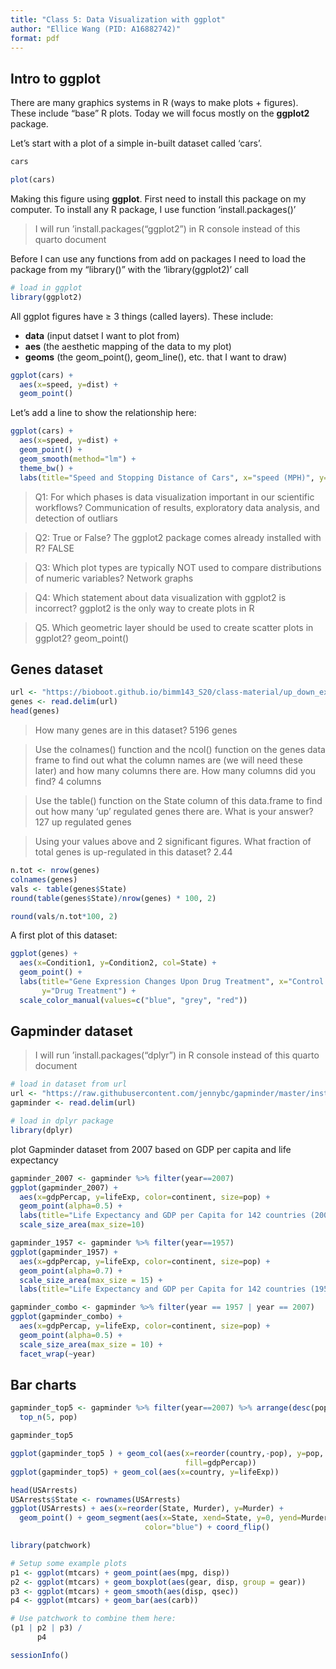 ```yaml
---
title: "Class 5: Data Visualization with ggplot"
author: "Ellice Wang (PID: A16882742)"
format: pdf
---
```


## Intro to ggplot

There are many graphics systems in R (ways to make plots + figures). These include "base" R plots. Today we will focus mostly on the **ggplot2** package.

Let's start with a plot of a simple in-built dataset called 'cars'.

```r
cars
```

```r
plot(cars)
```

Making this figure using **ggplot**. First need to install this package on my computer. To install any R package, I use function 'install.packages(<name_of_package>)'

> I will run 'install.packages("ggplot2") in R console instead of this quarto document

Before I can use any functions from add on packages I need to load the package from my "library()" with the 'library(ggplot2)' call

```r
# load in ggplot
library(ggplot2)
```

All ggplot figures have ≥ 3 things (called layers). These include:

-   **data** (input datset I want to plot from)
-   **aes** (the aesthetic mapping of the data to my plot)
-   **geoms** (the geom_point(), geom_line(), etc. that I want to draw)

```r
ggplot(cars) + 
  aes(x=speed, y=dist) + 
  geom_point()
```

Let's add a line to show the relationship here:

```r
ggplot(cars) + 
  aes(x=speed, y=dist) + 
  geom_point() + 
  geom_smooth(method="lm") + 
  theme_bw() +
  labs(title="Speed and Stopping Distance of Cars", x="speed (MPH)", y="distance (ft)")
```

> Q1: For which phases is data visualization important in our scientific workflows? Communication of results, exploratory data analysis, and detection of outliars

> Q2: True or False? The ggplot2 package comes already installed with R? FALSE

> Q3: Which plot types are typically NOT used to compare distributions of numeric variables? Network graphs

> Q4: Which statement about data visualization with ggplot2 is incorrect? ggplot2 is the only way to create plots in R

> Q5. Which geometric layer should be used to create scatter plots in ggplot2? geom_point()

## Genes dataset

```r
url <- "https://bioboot.github.io/bimm143_S20/class-material/up_down_expression.txt"
genes <- read.delim(url)
head(genes)
```

> How many genes are in this dataset? 
5196 genes

> Use the colnames() function and the ncol() function on the genes data frame to find out what the column names are (we will need these later) and how many columns there are. How many columns did you find? 
4 columns

> Use the table() function on the State column of this data.frame to find out how many ‘up’ regulated genes there are. What is your answer? 
127 up regulated genes

> Using your values above and 2 significant figures. What fraction of total genes is up-regulated in this dataset? 
2.44

```r
n.tot <- nrow(genes)
colnames(genes)
vals <- table(genes$State)
round(table(genes$State)/nrow(genes) * 100, 2)

round(vals/n.tot*100, 2)
```

A first plot of this dataset:

```r
ggplot(genes) + 
  aes(x=Condition1, y=Condition2, col=State) + 
  geom_point() +
  labs(title="Gene Expression Changes Upon Drug Treatment", x="Control (no drug)",
       y="Drug Treatment") +
  scale_color_manual(values=c("blue", "grey", "red"))

```

## Gapminder dataset

> I will run 'install.packages("dplyr") in R console instead of this quarto document


```r
# load in dataset from url
url <- "https://raw.githubusercontent.com/jennybc/gapminder/master/inst/extdata/gapminder.tsv"
gapminder <- read.delim(url)

# load in dplyr package
library(dplyr)
```

plot Gapminder dataset from 2007 based on GDP per capita and life expectancy

```r
gapminder_2007 <- gapminder %>% filter(year==2007)
ggplot(gapminder_2007) + 
  aes(x=gdpPercap, y=lifeExp, color=continent, size=pop) + 
  geom_point(alpha=0.5) + 
  labs(title="Life Expectancy and GDP per Capita for 142 countries (2007)") +
  scale_size_area(max_size=10)

gapminder_1957 <- gapminder %>% filter(year==1957)
ggplot(gapminder_1957) + 
  aes(x=gdpPercap, y=lifeExp, color=continent, size=pop) +
  geom_point(alpha=0.7) + 
  scale_size_area(max_size = 15) + 
  labs(title="Life Expectancy and GDP per Capita for 142 countries (1957)")

gapminder_combo <- gapminder %>% filter(year == 1957 | year == 2007)
ggplot(gapminder_combo) + 
  aes(x=gdpPercap, y=lifeExp, color=continent, size=pop) +
  geom_point(alpha=0.5) + 
  scale_size_area(max_size = 10) + 
  facet_wrap(~year)

```

## Bar charts

```r

gapminder_top5 <- gapminder %>% filter(year==2007) %>% arrange(desc(pop)) %>%
  top_n(5, pop)

gapminder_top5

ggplot(gapminder_top5 ) + geom_col(aes(x=reorder(country,-pop), y=pop, 
                                       fill=gdpPercap))
ggplot(gapminder_top5) + geom_col(aes(x=country, y=lifeExp))

```

```r

head(USArrests)
USArrests$State <- rownames(USArrests)
ggplot(USArrests) + aes(x=reorder(State, Murder), y=Murder) +
  geom_point() + geom_segment(aes(x=State, xend=State, y=0, yend=Murder), 
                              color="blue") + coord_flip()

```

```r
library(patchwork)

# Setup some example plots 
p1 <- ggplot(mtcars) + geom_point(aes(mpg, disp))
p2 <- ggplot(mtcars) + geom_boxplot(aes(gear, disp, group = gear))
p3 <- ggplot(mtcars) + geom_smooth(aes(disp, qsec))
p4 <- ggplot(mtcars) + geom_bar(aes(carb))

# Use patchwork to combine them here:
(p1 | p2 | p3) /
      p4
```


```r
sessionInfo()
```